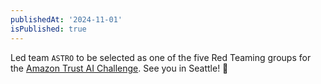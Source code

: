 ```yaml
---
publishedAt: '2024-11-01'
isPublished: true
---
```


Led team `ASTRO` to be selected as one of the five Red Teaming groups for the [Amazon Trust AI Challenge](https://www.amazon.science/trusted-ai-challenge). See you in Seattle! 🚀
